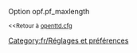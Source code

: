{{fr/Amorce}}
Option opf.pf_maxlength

<small><<Retour à [[fr/Archive/Manual/Settings/Openttd.cfg|openttd.cfg]]</small>
[[Category:fr/Réglages et préférences]]